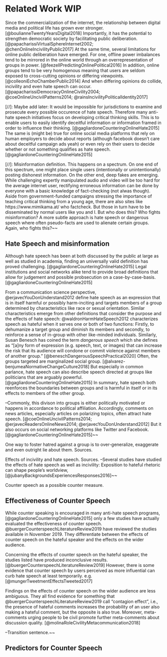 # Related Work WIP
Since the commercialization of the internet, the relationship between digital media and political life has grown ever stronger. [@boulianneTwentyYearsDigital2018] Importantly, it has the potential to strengthen democratic society by facilitating public deliberation. [@papacharissiVirtualSphereInternet2002; @chenOnlineIncivilityPublic2017] At the same time, several limitations for online public deliberation have emerged. For one, offline power imbalances tend to be mirrored in the online world through an overrepresentation of groups in power. [@feezellPredictingOnlinePolitical2016] In addition, online groups tend to be very homogenous meaning that users are seldom exposed to cross-cutting opinions or differing viewpoints. [@colleoniEchoChamberPublic2014] And when differing opinions do collide, incivility and even hate speech can occur. [@papacharissiDemocracyOnlineCivility2004; @coeOnlineUncivilPatterns2014; @rainsIncivilityPoliticalIdentity2017]

[//]: Maybe add later: It would be impossible for jurisdictions to examine and prosecute every possible occurence of hate speech. Therefore many anti-hate speech initiatives focus on developing critical thinking skills. This is to enable users to easily identify deceitful information or information framed in order to influence their thinking. [@gagliardoneCounteringOnlineHate2015]
The same is (might be) true for online social media platforms that rely on human employers to decide about reports (although facebook doesn't care about deceitful campaign ads yeah) or even rely on their users to decide whether or not something qualifies as hate speech. [@gagliardoneCounteringOnlineHate2015]

[//]: Misinformation definition. This happens on a spectrum. On one end of this spectrum, one might place single users (intentionally or unintentionally) posting dishonest information. On the other end, deep fakes are emerging. While challenging expertly manipulated audio and video will be too hard for the average internet user, rectifying erroneous information can be done by everyone with a basic knowledge of fact-checking (not alwas though). Aside from government-funded campaigns stressing the importance of teaching critical thinking from a young age, there are also sites like https://www.mimikama.at/ who factcheck. But those in turn have to be disseminated by normal users like you and I. But who does this? Who fights misinformation?
A more subtle approach is hate speech or dangerous speech where often pseudo-facts are used to alienate certain groups. Again, who fights this?~~

## Hate Speech and misinformation
Although hate speech has been at both discussed by the public at large as well as studied in academia, finding an universally valid definition has proved challenging. [@gagliardoneCounteringOnlineHate2015] Legal institutions and social networks alike tend to provide broad definitions that allow for judgement and possible probsecution on a 
case-by-case-basis. [@gagliardoneCounteringOnlineHate2015]

From a communication science perspective, @erjavecYouDonUnderstand2012 define hate speech as an expression that is in itself harmful or possibly harm-inciting and targets members of a group determined by characteristics like race or sexual orientation.  Similar characteristics emerge from other definitions that consider the purpose and the effects of hate speech: @waldronHarmHateSpeech2012 characterizes speech as hateful when it serves one or both of two functions: Firstly, to dehumanize a target group and diminish its members and secondly, to reinforce a sense of in-group with other like-minded individuals. Similarly, Susan Benesch has coined the term _dangerous speech_ which she defines as "[a]ny form of expression (e.g. speech, text, or images) that can increase the risk that its audience will condone or commit violence against members of another group." [@beneschDangerousSpeechPractical2020] Often, the groups targeted are marginalized social group. [@alvarez-benjumeaNormativeChangeCulture2018] But especially in common parlance, hate speech can also describe speech directed at groups like politicians that are arguably powerful. [@gagliardoneCounteringOnlineHate2015] In summary, hate speech both reenforces the boundaries between groups and is harmful in itself or in its effects to members of the other group.

--Commonly, this divison into groups is either politically motivated or happens in accordance to political affiliation. Accordingly, comments on news articles, especially articles on polarizing topics, often attract hate speech. [@coeOnlineUncivilPatterns2014; @erjavecReadersOnlineNews2014; @erjavecYouDonUnderstand2012] But it also occurs on social networking platforms like Twitter and Facebook. [@gagliardoneCounteringOnlineHate2015]~~


One way to foster hatred against a group is to over-generalize, exaggerate and even outright lie about them. Sources.


Effects of incivility and hate speech. Sources.
--Several studies have studied the effects of hate speech as well as incivility: Exposition to hateful rhetoric can shape people's worldview, [@jubanyBackgroundsExperiencesResponses2016]~~

Counter speech as a possible counter measure.

## Effectiveness of Counter Speech
While counter speaking is encouraged in many anti-hate speech programs, [@gagliardoneCounteringOnlineHate2015] only a few studies have actually evaluated the effectiveness of counter speech. @buergerCounterspeechLiteratureReview2019 have reviewed the studies available in November 2019. They differentiate between the effects of counter speech on the hateful speaker and the effects on the wider audience.

Concerning the effects of counter speech on the hateful speaker, the studies listed have produced inconclusive results. [@buergerCounterspeechLiteratureReview2019] However, there is some evidence that counter speech by users perceived as more influential can curb hate speech at least temporarily. e.g.[@mungerTweetmentEffectsTweeted2017]

Findings on the effects of counter speech on the wider audience are less ambiguous. They all find evidence for something that @buergerCounterspeechLiteratureReview2019 call "contagion effect", i.e., the presence of hateful comments increases the probability of an user also making a hateful comment, but the opposite is also true. Moreover, meta-comments urging people to be civil promote further meta-comments about discussion quality. [@molinaRoleCivilityMetacommunication2018]

--Transition sentence.~~

## Predictors for Counter Speech
